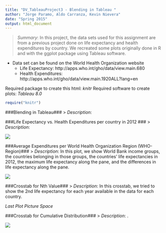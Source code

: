 ```yaml
---
title: "DV_TableauProject3 - Blending in Tableau "
author: "Jorge Paramo, Aldo Carranza, Kevin Nievera"
date: "Spring 2015"
output: html_document
---
```


> *Summary*: In this project, the data sets used for this assignment are from a previous project done on life expectancy and health expenditures by country. We recreated some plots originally done in R and with the ggplot package using Tableau software. 

* Data set can be found on the World Health Organization website
    + Life Expectancy: http://apps.who.int/gho/data/view.main.680
    + Health Expenditures: http://apps.who.int/gho/data/view.main.1920ALL?lang=en

Required package to create this html: *knitr*
Required software to create plots: *Tableau 8.0*

```r
require("knitr")
```

###Blending in Tableau###
> *Description*: 

###Life Expectancy vs. Health Expenditures per country in 2012 ###
> *Description*:

![](./LifeExpect_vs_HealthExpend.png) 

###Average Expenditures per World Health Organization Region (WHO-Region)###
> *Description*: In this plot, we show World Bank income groups, the countries belonging in those groups, the countries' life expectancies in 2012, the maximum life expectancy along the pane, and the differences in life expectancy along the pane.

![](./AVG_HealthExpend_per_WHO.png) 

###Crosstab for Nth Value###
> *Description*: In this crosstab, we tried to show the 2nd life expectancy for each year available in the data for each country.

*Last Plot Picture Space*

###Crosstab for Cumulative Distribution###
> *Description*: .


![](./LE_HE_map.png)

